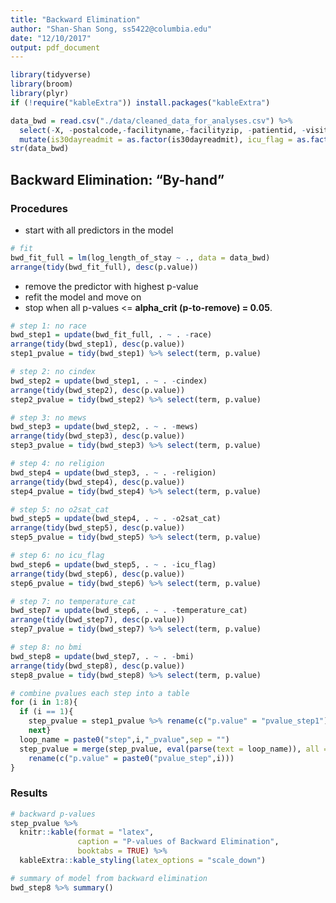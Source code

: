 ```yaml
---
title: "Backward Elimination"
author: "Shan-Shan Song, ss5422@columbia.edu"
date: "12/10/2017"
output: pdf_document
---
```


```r
library(tidyverse)
library(broom)
library(plyr)
if (!require("kableExtra")) install.packages("kableExtra")

data_bwd = read.csv("./data/cleaned_data_for_analyses.csv") %>% 
  select(-X, -postalcode,-facilityname,-facilityzip, -patientid, -visitid, -date) %>% 
  mutate(is30dayreadmit = as.factor(is30dayreadmit), icu_flag = as.factor(icu_flag))
str(data_bwd)
```

## Backward Elimination: "By-hand" 

### Procedures

- start with all predictors in the model

```r
# fit
bwd_fit_full = lm(log_length_of_stay ~ ., data = data_bwd)
arrange(tidy(bwd_fit_full), desc(p.value))
```

- remove the predictor with highest p-value
- refit the model and move on
- stop when all p-values <= **alpha_crit (p-to-remove) = 0.05**.

```r
# step 1: no race
bwd_step1 = update(bwd_fit_full, . ~ . -race)
arrange(tidy(bwd_step1), desc(p.value))
step1_pvalue = tidy(bwd_step1) %>% select(term, p.value)

# step 2: no cindex
bwd_step2 = update(bwd_step1, . ~ . -cindex)
arrange(tidy(bwd_step2), desc(p.value))
step2_pvalue = tidy(bwd_step2) %>% select(term, p.value)

# step 3: no mews
bwd_step3 = update(bwd_step2, . ~ . -mews)
arrange(tidy(bwd_step3), desc(p.value))
step3_pvalue = tidy(bwd_step3) %>% select(term, p.value)

# step 4: no religion
bwd_step4 = update(bwd_step3, . ~ . -religion)
arrange(tidy(bwd_step4), desc(p.value))
step4_pvalue = tidy(bwd_step4) %>% select(term, p.value)

# step 5: no o2sat_cat
bwd_step5 = update(bwd_step4, . ~ . -o2sat_cat)
arrange(tidy(bwd_step5), desc(p.value))
step5_pvalue = tidy(bwd_step5) %>% select(term, p.value)

# step 6: no icu_flag
bwd_step6 = update(bwd_step5, . ~ . -icu_flag)
arrange(tidy(bwd_step6), desc(p.value))
step6_pvalue = tidy(bwd_step6) %>% select(term, p.value)

# step 7: no temperature_cat
bwd_step7 = update(bwd_step6, . ~ . -temperature_cat)
arrange(tidy(bwd_step7), desc(p.value))
step7_pvalue = tidy(bwd_step7) %>% select(term, p.value)

# step 8: no bmi
bwd_step8 = update(bwd_step7, . ~ . -bmi)
arrange(tidy(bwd_step8), desc(p.value))
step8_pvalue = tidy(bwd_step8) %>% select(term, p.value)

# combine pvalues each step into a table
for (i in 1:8){
  if (i == 1){
    step_pvalue = step1_pvalue %>% rename(c("p.value" = "pvalue_step1"))
    next}
  loop_name = paste0("step",i,"_pvalue",sep = "")
  step_pvalue = merge(step_pvalue, eval(parse(text = loop_name)), all = TRUE, by = "term") %>% 
    rename(c("p.value" = paste0("pvalue_step",i)))
}
```

### Results

```r
# backward p-values
step_pvalue %>% 
  knitr::kable(format = "latex", 
               caption = "P-values of Backward Elimination",
               booktabs = TRUE) %>% 
  kableExtra::kable_styling(latex_options = "scale_down")

# summary of model from backward elimination
bwd_step8 %>% summary() 
```
